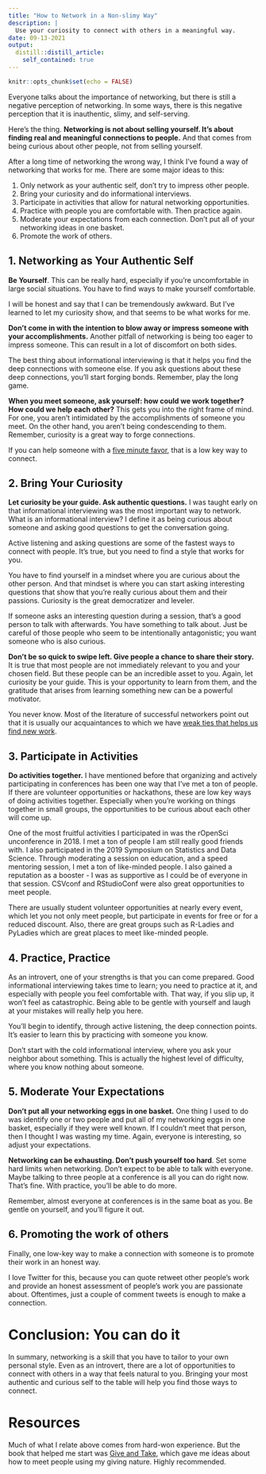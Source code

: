 ```yaml
---
title: "How to Network in a Non-slimy Way"
description: |
  Use your curiosity to connect with others in a meaningful way.
date: 09-13-2021
output:
  distill::distill_article:
    self_contained: true
---
```



```r
knitr::opts_chunk$set(echo = FALSE)
```

Everyone talks about the importance of networking, but there is still a negative perception of networking. In some ways, there is this negative perception that it is inauthentic, slimy, and self-serving.

Here's the thing. **Networking is not about selling yourself. It's about finding real and meaningful connections to people.** And that comes from being curious about other people, not from selling yourself.

After a long time of networking the wrong way, I think I've found a way of networking that works for me. There are some major ideas to this:

1) Only network as your authentic self, don't try to impress other people.
2) Bring your curiosity and do informational interviews.
3) Participate in activities that allow for natural networking opportunities.
4) Practice with people you are comfortable with. Then practice again.
5) Moderate your expectations from each connection. Don't put all of your networking ideas in one basket.
6) Promote the work of others.

## 1. Networking as Your Authentic Self

**Be Yourself**. This can be really hard, especially if you're uncomfortable in large social situations. You have to find ways to make yourself comfortable. 

I will be honest and say that I can be tremendously awkward. But I've learned to let my curiosity show, and that seems to be what works for me. 

**Don’t come in with the intention to blow away or impress someone with your accomplishments.** Another pitfall of networking is being too eager to impress someone. This can result in a lot of discomfort on both sides.  

The best thing about informational interviewing is that it helps you find the deep connections with someone else. If you ask questions about these deep connections, you’ll start forging bonds. Remember, play the long game. 

**When you meet someone, ask yourself: how could we work together? How could we help each other?** This gets you into the right frame of mind. For one, you aren’t intimidated by the accomplishments of someone you meet. On the other hand, you aren’t being condescending to them. Remember, curiosity is a great way to forge connections.

If you can help someone with a [five minute favor](https://giveandtakeinc.com/blog/culture/the-five-minute-favor/), that is a low key way to connect. 

## 2. Bring Your Curiosity

**Let curiosity be your guide. Ask authentic questions.** I was taught early on that informational interviewing was the most important way to network. What is an informational interview? I define it as being curious about someone and asking good questions to get the conversation going. 

Active listening and asking questions are some of the fastest ways to connect with people. It’s true, but you need to find a style that works for you. 

You have to find yourself in a mindset where you are curious about the other person. And that mindset is where you can start asking interesting questions that show that you’re really curious about them and their passions. Curiosity is the great democratizer and leveler. 

If someone asks an interesting question during a session, that’s a good person to talk with afterwards. You have something to talk about. Just be careful of those people who seem to be intentionally antagonistic; you want someone who is also curious.

**Don’t be so quick to swipe left. Give people a chance to share their story.** It is true that most people are not immediately relevant to you and your chosen field. But these people can be an incredible asset to you. Again, let curiosity be your guide. This is your opportunity to learn from them, and the gratitude that arises from learning something new can be a powerful motivator. 

You never know. Most of the literature of successful networkers point out that it is usually our acquaintances to which we have [weak ties that helps us find new work](https://techcrunch.com/2016/04/26/weak-ties-matter/).  

## 3. Participate in Activities

**Do activities together.** I have mentioned before that organizing and actively participating in conferences has been one way that I’ve met a ton of people. If there are volunteer opportunities or hackathons, these are low key ways of doing activities together. Especially when you’re working on things together in small groups, the opportunities to be curious about each other will come up. 

One of the most fruitful activities I participated in was the rOpenSci unconference in 2018. I met a ton of people I am still really good friends with. I also participated in the 2019 Symposium on Statistics and Data Science. Through moderating a session on education, and a speed mentoring session, I met a ton of like-minded people. I also gained a reputation as a booster - I was as supportive as I could be of everyone in that session. CSVconf and RStudioConf were also great opportunities to meet people.

There are usually student volunteer opportunities at nearly every event, which let you not only meet people, but participate in events for free or for a reduced discount. Also, there are great groups such as R-Ladies and PyLadies which are great places to meet like-minded people. 


## 4. Practice, Practice

As an introvert, one of your strengths is that you can come prepared. Good informational interviewing takes time to learn; you need to practice at it, and especially with people you feel comfortable with. That way, if you slip up, it won’t feel as catastrophic. Being able to be gentle with yourself and laugh at your mistakes will really help you here.		

You’ll begin to identify, through active listening, the deep connection points. It's easier to learn this by practicing with someone you know.

Don’t start with the cold informational interview, where you ask your neighbor about something. This is actually the highest level of difficulty, where you know nothing about someone. 

## 5. Moderate Your Expectations

**Don’t put all your networking eggs in one basket.** One thing I used to do was identify one or two people and put all of my networking eggs in one basket, especially if they were well known. If I couldn't meet that person, then I thought I was wasting my time. Again, everyone is interesting, so adjust your expectations.

**Networking can be exhausting. Don't push yourself too hard**. Set some hard limits when networking. Don't expect to be able to talk with everyone. Maybe talking to three people at a conference is all you can do right now. That's fine. With practice, you'll be able to do more. 

Remember, almost everyone at conferences is in the same boat as you. Be gentle on yourself, and you'll figure it out. 	

## 6. Promoting the work of others

Finally, one low-key way to make a connection with someone is to promote their work in an honest way. 

I love Twitter for this, because you can quote retweet other people's work and provide an honest assessment of people's work you are passionate about. Oftentimes, just a couple of comment tweets is enough to make a connection.

# Conclusion: You can do it

In summary, networking is a skill that you have to tailor to your own personal style. Even as an introvert, there are a lot of opportunities to connect with others in a way that feels natural to you. Bringing your most authentic and curious self to the table will help you find those ways to connect.

# Resources

Much of what I relate above comes from hard-won experience. But the book that helped me start was [Give and Take](https://www.adamgrant.net/book/give-and-take/), which gave me ideas about how to meet people using my giving nature. Highly recommended.
